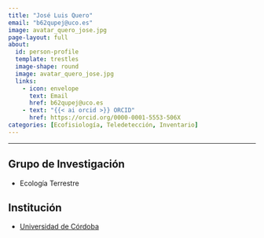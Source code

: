 ```yaml
---
title: "José Luis Quero"
email: "b62qupej@uco.es"  
image: avatar_quero_jose.jpg
page-layout: full
about: 
  id: person-profile
  template: trestles
  image-shape: round
  image: avatar_quero_jose.jpg
  links:
    - icon: envelope
      text: Email
      href: b62qupej@uco.es
    - text: "{{< ai orcid >}} ORCID"
      href: https://orcid.org/0000-0001-5553-506X
categories: [Ecofisiología, Teledetección, Inventario]
---
```

 
<hr>

:::{#person-profile}

## Grupo de Investigación
- Ecología Terrestre

## Institución
- [Universidad de Córdoba](https://www.uco.es/)

:::
